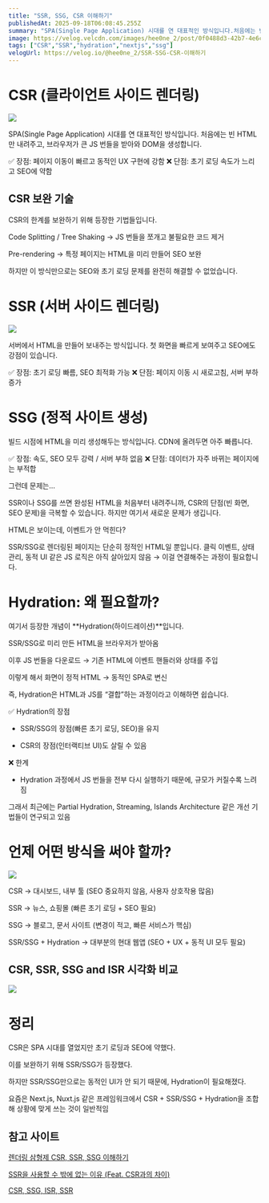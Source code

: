 ```yaml
---
title: "SSR, SSG, CSR 이해하기"
publishedAt: 2025-09-18T06:08:45.255Z
summary: "SPA(Single Page Application) 시대를 연 대표적인 방식입니다.처음에는 빈 HTML만 내려주고, 브라우저가 큰 JS 번들을 받아와 DOM을 생성합니다.✅ 장점: 페이지 이동이 빠르고 동적인 UX 구현에 강함❌ 단점: 초기 로딩 속도가 느리고 SEO에"
image: https://velog.velcdn.com/images/hee0ne_2/post/0f0488d3-42b7-4e6c-bdf3-813eb805c117/image.png
tags: ["CSR","SSR","hydration","nextjs","ssg"]
velogUrl: https://velog.io/@hee0ne_2/SSR-SSG-CSR-이해하기
---
```


# CSR (클라이언트 사이드 렌더링)
![](https://velog.velcdn.com/images/hee0ne_2/post/9dd75e96-036d-4e43-88c4-6a59403e7685/image.png)

SPA(Single Page Application) 시대를 연 대표적인 방식입니다.
처음에는 빈 HTML만 내려주고, 브라우저가 큰 JS 번들을 받아와 DOM을 생성합니다.

✅ 장점: 페이지 이동이 빠르고 동적인 UX 구현에 강함
❌ 단점: 초기 로딩 속도가 느리고 SEO에 약함

## CSR 보완 기술

CSR의 한계를 보완하기 위해 등장한 기법들입니다.

Code Splitting / Tree Shaking → JS 번들을 쪼개고 불필요한 코드 제거

Pre-rendering → 특정 페이지는 HTML을 미리 만들어 SEO 보완

하지만 이 방식만으로는 SEO와 초기 로딩 문제를 완전히 해결할 수 없었습니다.

# SSR (서버 사이드 렌더링)
![](https://velog.velcdn.com/images/hee0ne_2/post/b4123f70-c3fb-41a0-bb28-258704f019de/image.png)

서버에서 HTML을 만들어 보내주는 방식입니다.
첫 화면을 빠르게 보여주고 SEO에도 강점이 있습니다.

✅ 장점: 초기 로딩 빠름, SEO 최적화 가능
❌ 단점: 페이지 이동 시 새로고침, 서버 부하 증가

# SSG (정적 사이트 생성)

빌드 시점에 HTML을 미리 생성해두는 방식입니다. CDN에 올려두면 아주 빠릅니다.

✅ 장점: 속도, SEO 모두 강력 / 서버 부하 없음
❌ 단점: 데이터가 자주 바뀌는 페이지에는 부적합


그런데 문제는…

SSR이나 SSG를 쓰면 완성된 HTML을 처음부터 내려주니까, CSR의 단점(빈 화면, SEO 문제)을 극복할 수 있습니다.
하지만 여기서 새로운 문제가 생깁니다.

HTML은 보이는데, 이벤트가 안 먹힌다?

SSR/SSG로 렌더링된 페이지는 단순히 정적인 HTML일 뿐입니다.
클릭 이벤트, 상태 관리, 동적 UI 같은 JS 로직은 아직 살아있지 않음 → 이걸 연결해주는 과정이 필요합니다.

# Hydration: 왜 필요할까?

여기서 등장한 개념이 **Hydration(하이드레이션)**입니다.

SSR/SSG로 미리 만든 HTML을 브라우저가 받아옴

이후 JS 번들을 다운로드 → 기존 HTML에 이벤트 핸들러와 상태를 주입

이렇게 해서 화면이 정적 HTML → 동적인 SPA로 변신

즉, Hydration은 HTML과 JS를 “결합”하는 과정이라고 이해하면 쉽습니다.

✅ Hydration의 장점

- SSR/SSG의 장점(빠른 초기 로딩, SEO)을 유지

- CSR의 장점(인터랙티브 UI)도 살릴 수 있음

❌ 한계

- Hydration 과정에서 JS 번들을 전부 다시 실행하기 때문에, 규모가 커질수록 느려짐

그래서 최근에는 Partial Hydration, Streaming, Islands Architecture 같은 개선 기법들이 연구되고 있음

# 언제 어떤 방식을 써야 할까?

![](https://velog.velcdn.com/images/hee0ne_2/post/c129b1a5-5165-4080-90fb-375d86496865/image.png)

CSR → 대시보드, 내부 툴 (SEO 중요하지 않음, 사용자 상호작용 많음)

SSR → 뉴스, 쇼핑몰 (빠른 초기 로딩 + SEO 필요)

SSG → 블로그, 문서 사이트 (변경이 적고, 빠른 서비스가 핵심)

SSR/SSG + Hydration → 대부분의 현대 웹앱 (SEO + UX + 동적 UI 모두 필요)

## CSR, SSR, SSG and ISR 시각화 비교
![](https://velog.velcdn.com/images/hee0ne_2/post/e9e7d851-539b-4c9c-bbe0-e7325223e4bd/image.png)


# 정리

CSR은 SPA 시대를 열었지만 초기 로딩과 SEO에 약했다.

이를 보완하기 위해 SSR/SSG가 등장했다.

하지만 SSR/SSG만으로는 동적인 UI가 안 되기 때문에, Hydration이 필요해졌다.

요즘은 Next.js, Nuxt.js 같은 프레임워크에서 CSR + SSR/SSG + Hydration을 조합해 상황에 맞게 쓰는 것이 일반적임


## 참고 사이트

<a href='https://velog.io/@ka0son/%EB%A0%8C%EB%8D%94%EB%A7%81-%EC%82%BC%ED%98%95%EC%A0%9C-CSR-SSR-SSG-%EC%9D%B4%ED%95%B4%ED%95%98%EA%B8%B0#%EA%B7%B8%EB%A0%87%EB%8B%A4%EB%A9%B4-%EB%AC%B4%EC%97%87%EC%9D%84-%EC%82%AC%EC%9A%A9%ED%95%B4%EC%95%BC%ED%95%98%EB%8A%94%EA%B0%80'>렌더링 삼형제 CSR, SSR, SSG 이해하기</a>

<a href='https://www.elancer.co.kr/blog/detail/263'>SSR을 사용할 수 밖에 없는 이유 (Feat. CSR과의 차이)</a>

<a href='https://sonblog.vercel.app/blogs/blog/nextjs/csr-ssg-isr-ssr'>CSR, SSG, ISR, SSR</a>
